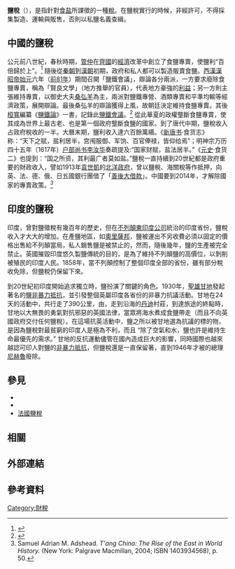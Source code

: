 {{distinguish|法國鹽稅}}
'''鹽稅'''（{{lang-en|Salt tax}}），是指針對[[食盐|食盐]]所課徵的一種[[稅|稅]]。在鹽稅實行的時候，非經許可，不得採集製造、運輸與販售，否則以私鹽名義查緝。

==中國的鹽稅==
{{Main|中國鹽業史}}
公元前八世紀，春秋時期，[[管仲|管仲]]在[[齊國|齊國]]的[[經濟|經濟]]改革中創立了食鹽專賣，使鹽利“百倍歸於上”。<ref>{{Cite web|url=https://zh.wikisource.org/zh-hans/管子/第72篇海王|title=管子·海王}}</ref>  隨後從[[秦朝|秦朝]]到[[漢朝|漢朝]]初期，政府和私人都可以製造販賣食鹽。[[西漢|西漢]][[漢昭帝|漢昭帝]][[始元_(西汉)|始元]]六年（[[前81年|前81年]]）期間召開「鹽鐵會議」，辯論各分兩派，一方要求廢除食鹽專賣，稱為「賢良文學」（地方推舉的官員），代表地方豪強的[[利益|利益]]；另一方則主張維持專賣，以御史大夫[[桑弘羊|桑弘羊]]為主，兩派對鹽鐵專營、酒類專賣和平準均輸等經濟政策，展開辯論。最後桑弘羊的辯論獲得上風，故朝廷決定維持食鹽專賣。其後[[桓寬|桓寬]]編纂《[[鹽鐵論|鹽鐵論]]》一書，記錄此[[鹽鐵會議|鹽鐵會議]]。<ref>{{Cite web|url=https://www.guoxue123.com/shibu/0101/01hsyz/078.htm|title=漢書卷六十六公孫劉田王楊蔡陳鄭傳第三十六|deadurl=yes|archiveurl=https://web.archive.org/web/20170811003856/http://www.guoxue123.com/shibu/0101/01hsyz/078.htm|archivedate=2017-08-11|accessdate=2017-03-01}}</ref> 從此華夏的政權壟斷食鹽專賣，使其成為世界上最古老、也是第一個政府壟斷食鹽的國家。到了唐代中期，鹽稅收入占政府稅收的一半。大曆末期，鹽利收入達六百餘萬緡。《[[新唐书|新唐书]]·食货志》称：“天下之赋，盐利居半，宫闱服御、军饷、百官俸禄，皆仰给焉”；明神宗万历四十五年（1617年）[[户部尚书|户部尚书]][[李汝华|李汝华]]奏疏提及:“国家财赋，盐法居半。”《[[元史|元史]]·食货二》也提到：“国之所资，其利最广者莫如盐。”鹽稅一直持續到20世紀都是政府重要的財政收入，譬如1913年[[袁世凱|袁世凱]]的[[北洋政府|北洋政府]]，曾以鹽稅、海關稅等作抵押，向英、法、德、俄、日五國銀行團借了「[[善後大借款|善後大借款]]」。中國要到2014年，才解除國家的專賣政策。<ref name="Adshead 2004">Samuel Adrian M. Adshead. ''T'ang China: The Rise of the East in World History.'' (New York: Palgrave Macmillan, 2004; ISBN 1403934568), p. 50.</ref>

==印度的鹽稅==
印度，曾對鹽徵稅有幾百年的歷史，但在[[不列顛東印度公司|不列顛東印度公司]]統治的印度省份，鹽稅收入才大大的增加。在產鹽地區，如[[奧里薩邦|奧里薩邦]]，鹽被運出不另收費必須以固定的價格出售給不列顛當局，私人銷售鹽是被禁止的，然而，隨後幾年，鹽的生產被完全禁止。英國摧毀印度悠久製鹽傳統的目的，是為了維持不列顛鹽的高價位，以剝削被殖民的印度人民。1858年，當不列顛控制了整個印度全部的省份，雖有部分稅收免除，但鹽稅仍保留下來。

到20世紀初印度開始追求獨立時，鹽扮演了關鍵的角色。1930年，[[聖雄甘地|聖雄甘地]]發起著名的[[食鹽進軍|鹽非暴力抵抗]]，並引發整個英屬印度各省份的非暴力抗議活動。甘地在24天的活動中，共行走了390公里，由{{Link-en|薩巴瑪蒂紀念館|Sabarmati Ashram|薩巴瑪蒂}}，走到沿海的[[丹迪|丹迪]]村莊，到達旅途的終點時，甘地以大無畏的勇氣對抗邪惡的英國法律，當眾將海水煮成食鹽帶走（而且不向英國政府交付任何鹽稅）。在這場抗英活動中，鹽之所以被甘地選為抗議的標的物，是因為鹽稅對最貧窮的印度人是極為不利，而且 “除了空氣和水，鹽也許是維持生命最優先的需求。” 甘地的反抗運動儘管在國內造成巨大的影響，同時國際也越來越認可印人對鹽的[[真理堅固|非暴力抵抗]]，但鹽稅還是一直保留著，直到1946年才被{{Link-en|印度臨時政府| Interim Government of India }}的總理[[賈瓦哈拉爾·尼赫魯|尼赫魯]]廢除。

==參見==
* {{Link-en|不列顛在印度的鹽稅史|History of the British salt tax in India}}
* {{Link-en|稅種清單| List of taxes}}
*[[法國鹽稅|法國鹽稅]]

==相關==
{{wikisource|鹽稅計徵條例}}
{{wikisource|鹽政條例}}

==外部連結==
{{GoogleBooks|"鹽稅"|"Salt tax"}}
==參考資料==

[[Category:財稅|Category:財稅]]